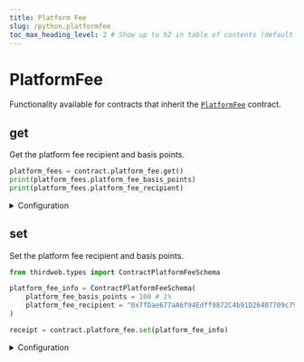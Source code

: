 ```yaml
---
title: Platform Fee
slug: /python.platformfee
toc_max_heading_level: 2 # Show up to h2 in table of contents (default is up to h3)
---
```


# PlatformFee

Functionality available for contracts that
inherit the [`PlatformFee`](/contracts/PlatformFee) contract.

## get

Get the platform fee recipient and basis points.

```python
platform_fees = contract.platform_fee.get()
print(platform_fees.platform_fee_basis_points)
print(platform_fees.platform_fee_recipient)
```

<details>
    <summary>Configuration</summary>
    <div>

### Return Value

Returns an object containing the platform fee recipient and basis points.

```python
class ContractPlatformFeeSchema:
    platform_fee_basis_points: int = 0
    platform_fee_recipient: str = ZERO_ADDRESS
```

</div>
</details>

## set

Set the platform fee recipient and basis points.

```python
from thirdweb.types import ContractPlatformFeeSchema

platform_fee_info = ContractPlatformFeeSchema(
    platform_fee_basis_points = 100 # 1%
    platform_fee_recipient = "0x7fDae677aA6f94Edff9872C4b91D26407709c790"
)

receipt = contract.platform_fee.set(platform_fee_info)
```

<details>
<summary>Configuration</summary>
<div>

#### platform_fee_basis_points

The percentage fee to take, in basis points. For example, 100 basis points is 1%.

Must be a `number`.

#### platform_fee_recipient

The wallet address that will receive the platform fees.

Must be a `string`.

</div>
</details>
